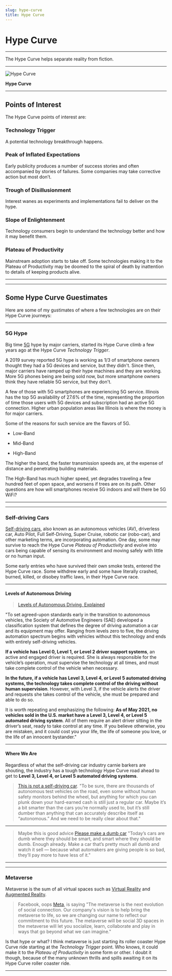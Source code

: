 ```yaml
---
slug: hype-curve
title: Hype Curve
---
```


# Hype Curve

---

The Hype Curve helps separate reality from fiction.

---

![Hype Curve](/img/hype-curve.png)

**Hype Curve**

---

## Points of Interest

The Hype Curve points of interest are:

### Technology Trigger

A potential technology breakthrough happens.

### Peak of Inflated Expectations  

Early publicity produces a number of success stories and often accompanied by stories of failures. Some companies may take corrective action but most don’t.

### Trough of Disillusionment

Interest wanes as experiments and implementations fail to deliver on the hype.

### Slope of Enlightenment
Technology consumers begin to understand the technology better and how it may benefit them.

### Plateau of Productivity
Mainstream adoption starts to take off. Some technologies making it to the Plateau of Productivity may be doomed to the spiral of death by inattention to details of keeping products alive.

---

<!-- truncate -->

---

## Some Hype Curve Guestimates

Here are some of my gustimates of where a few technologies are on their Hype Curve journeys:

---

### 5G Hype

Big time [5G](https://en.wikipedia.org/w/index.php?title=5G) hype by major carriers, started its Hype Curve climb a few years ago at the Hype Curve *Technology Trigger*.


A 2019 survey reported 5G hype is working as 1/3 of smartphone owners thought they had a 5G devices and service, but they didn't. Since then, major carriers have ramped up their hype machines and they are working. More 5G phones being are being sold now, but more smartphone owners think they have reliable 5G service, but they don't.

A few of those with 5G smartphones are experiencing 5G service. Illinois has the top 5G availability of 27.6% of the time, representing the proportion of time those users with 5G devices and subscription had an active 5G connection. Higher urban population areas like Illinois is where the money is for major carriers.

Some of the reasons for such service are the flavors of 5G.

- Low-Band

- Mid-Band

- High-Band

The higher the band, the faster transmission speeds are, at the expense of distance and penetrating building materials. 

The High-Band has much higher speed, yet degrades traveling a few hundred feet of open space, and worsens if trees are on its path. Other questions are how will smartphones receive 5G indoors and will there be 5G WiFi?

---

---

### Self-driving Cars

[Self-driving cars](https://en.wikipedia.org/w/index.php?title=Self-driving_car), also known as an autonomous vehicles (AV), driverless car, Auto Pilot, Full Self-Driving, Super Cruise, robotic car (robo-car), and other marketing terms, are incorporating automation. One day, some may survive to reach the Hype Curve *Plateau of Productivity* and evolve into cars being capable of sensing its environment and moving safely with little or no human input.

Some early entries who have survived their own smoke tests, entered the Hype Curve race. Some withdrew early and some have literally crashed, burned, killed, or disobey traffic laws, in their Hype Curve race.

---

#### Levels of Autonomous Driving

>[Levels of Autonomous Driving, Explained](https://www.jdpower.com/cars/shopping-guides/levels-of-autonomous-driving-explained)
>
"To set agreed-upon standards early in the transition to autonomous vehicles, the Society of Automotive Engineers (SAE) developed a classification system that defines the degree of driving automation a car and its equipment may offer. Ranging from levels zero to five, the driving automation spectrum begins with vehicles without this technology and ends with entirely self-driving vehicles.
>
**If a vehicle has Level 0, Level 1, or Level 2 driver support systems**, an active and engaged driver is required. She is always responsible for the vehicle’s operation, must supervise the technology at all times, and must take complete control of the vehicle when necessary.
>
**In the future, if a vehicle has Level 3, Level 4, or Level 5 automated driving systems, the technology takes complete control of the driving without human supervision**. However, with Level 3, if the vehicle alerts the driver and requests she takes control of the vehicle, she must be prepared and able to do so.
>
It is worth repeating and emphasizing the following: **As of May 2021, no vehicles sold in the U.S. market have a Level 3, Level 4, or Level 5 automated driving system**. All of them require an alert driver sitting in the driver’s seat, ready to take control at any time. If you believe otherwise, you are mistaken, and it could cost you your life, the life of someone you love, or the life of an innocent bystander."
>
---

#### Where We Are

Regardless of what the self-driving car industry carnie barkers are shouting, the industry has a tough technology Hype Curve road ahead to get to **Level 3, Level 4, or Level 5 automated driving systems**.

>[This is not a self-driving car](https://www.theverge.com/2022/2/4/22917903/adas-av-autonomous-super-cruise-autopilot-language). "To be sure, there are thousands of autonomous test vehicles on the road, even some without human safety monitors behind the wheel, but anything for which you can plunk down your hard-earned cash is still just a regular car. Maybe it’s a bit smarter than the cars you’re normally used to, but it’s still dumber than anything that can accurately describe itself as “autonomous.” And we need to be really clear about that."
>

---

>Maybe this is good advice [Please make a dumb car](https://techcrunch.com/2022/01/29/please-make-a-dumb-car/) "Today’s cars are dumb where they should be smart, and smart where they should be dumb. Enough already. Make a car that’s pretty much all dumb and watch it sell — because what automakers are giving people is so bad, they’ll pay more to have less of it."
>
---

---

### Metaverse

Metaverse is the sum of all virtual spaces such as [Virtual Reality](https://en.wikipedia.org/w/index.php?title=Virtual_reality) and [Augmented Reality](https://en.wikipedia.org/w/index.php?title=Virtual_reality).

>Facebook, oops [Meta](https://about.facebook.com/meta/), is saying "The metaverse is the next evolution of social connection. Our company's vision is to help bring the metaverse to life, so we are changing our name to reflect our commitment to this future. The metaverse will be social 3D spaces in the metaverse will let you socialize, learn, collaborate and play in ways that go beyond what we can imagine." 

Is that hype or what? I think metaverse is just starting its roller coaster Hype Curve ride starting at the *Technology Trigger* point. Who knows, it could make it to the *Plateau of Productivity* in some form or other. I doubt it though, because of the many unknown thrills and spills awaiting it on its Hype Curve roller coaster ride.

---
